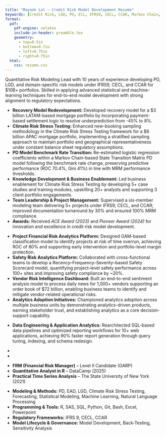 ```yaml
---
title: "Mayank Lal – Credit Risk Model Development Resume"
keywords: [Credit Risk, LGD, PD, ECL, IFRS9, CECL, CCAR, Markov Chain, State Transition Matrix, Logistic Regression, SAS, SQL, R, Stress Testing, Model Validation, Model Development, Transition Modeling, Portfolio Risk Analytics, Climate Risk, Recovery, Time Series Forecasting, NLP, Python]
format:
  pdf:
    pdf-engine: xelatex
    include-in-header: preamble.tex
    geometry:
      - top=0.5in
      - bottom=0.7in
      - left=0.75in
      - right=0.75in
  html:
    css: resume.css
---
```


\begin{center}
    {\LARGE \textbf{Mayank Lal}}\\[3pt]
    \small
    +XX-XXXXXXXXXX \,|\, 
     mayank.p17034@iimtrichy.ac.in \,|\, 
    linkedin.com/in/mayanklal07 \,|\, 
    mayanklal.com
\end{center}


\vspace{8pt}

\section*{Summary}
Quantitative Risk Modeling Lead with 10 years of experience developing PD, LGD, and domain-specific risk models under IFRS9, CECL, and CCAR for $10B+ portfolios. Skilled in applying advanced statistical and machine-learning techniques for end-to-end model development with strong alignment to regulatory expectations.


\section*{Experience}

  \companyrole{EXL Services (I) Private Limited}{Gurugram, India}{Senior Quantitative Risk Model Developer}{Dec 2021 - Present}

  - **Recovery Model Redevelopment:** Developed recovery model for a $3 billion LATAM-based mortgage portfolio by incorporating payment-based settlement logic to resolve underprediction from -45% to 8%.
  - **Climate Risk Stress Testing:** Enhanced new-booking sampling methodology in the Climate Risk Stress Testing framework for a $6 billion APAC mortgage portfolio, implementing a stratified sampling approach to maintain portfolio and geographical representativeness under constant balance sheet regulatory assumptions. 
  - **PD Model Benchmark Rate Transition:** Re-estimated logistic regression coefficients within a Markov Chain–based State Transition Matrix PD model following the benchmark rate change, preserving predictive performance (ROC 70.4%, Gini 41%) in line with MRM performance thresholds.
  - **Knowledge Development & Business Enablement:** Led business enablement for Climate Risk Stress Testing by developing 5+ case studies and training modules, upskilling 20+ analysts and supporting 3 client portfolio engagements.
  - **Team Leadership & Project Management:**  Supervised a six-member modeling team delivering 5+ projects under IFRS9, CECL, and CCAR; improved documentation turnaround by 30% and ensured 100% MRM compliance.
  - **Awards:** Received *ACE Award (2023)* and *Pioneer Award (2024)* for innovation and excellence in credit risk model development.

  \companyrole{Larsen \& Toubro Limited}{Chennai, India}{Data Scientist}{May 2019 - Dec 2021}

  - **Project Financial Risk Analytics Platform:** Designed GAM-based classification model to identify projects at risk of time overrun, achieving ROC of 80% and supporting early intervention and portfolio-level margin protection.
  - **Safety Risk Analytics Platform:** Collaborated with cross-functional teams to develop a Recency–Frequency–Severity–based Safety Scorecard model, quantifying project-level safety performance across 100+ sites and improving safety compliance by ~20%.
  - **Vendor Risk Intelligence Dashboard:** Built an end-to-end sentiment analysis model to process daily news for 1,000+ vendors supporting an order book of $72 billion, enabling business teams to identify and mitigate vendor-related operational risks.
  - **Analytics Adoption Initiatives:** Championed analytics adoption across multiple business units by demonstrating analytics-driven products, earning stakeholder trust, and establishing analytics as a core decision-support capability.

  \companyrole{Infosys Limited}{Chandigarh, India}{Data Engineer}{May 2014 - Feb 2017}

  - **Data Engineering & Application Analytics:** Rearchitected SQL-based data pipelines and optimized reporting workflows for 10+ web applications, achieving 90% faster report generation through query tuning, indexing, and schema redesign.

\section*{Education}

- \companyrole{Indian Institute of Management}{Tiruchirappalli, India}{Master of Business Administration; Major in Finance \& Analytics}{Jun 2017 - Mar 2019}

- \companyrole{Guru Nanak Dev Engineering College}{Ludhiana, India}{Bachelor of Technology in Computer Science \& Engineering}{Aug 2010 - Apr 2014}

\section*{Certifications}

- **FRM (Financial Risk Manager)** – Level II Candidate (GARP)
- **Quantitative Analyst in R** – DataCamp (2025)
- **Practical Time Series Analysis** – The State University of New York (2021)

\section*{Skills}

- **Modeling & Methods:** PD, EAD, LGD, Climate Risk Stress Testing, Forecasting, Statistical Modeling, Machine Learning, Natural Language Processing 
- **Programming & Tools:** R, SAS, SQL, Python, Git, Bash, Excel, Powerpoint  
- **Regulatory Frameworks:** IFRS 9, CECL, CCAR  
- **Model Lifecycle & Governance:** Model Development, Back-Testing, Sensitivity Analysis
  
